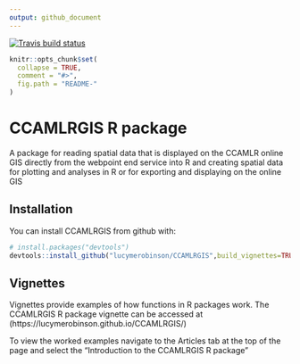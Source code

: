 ```yaml
---
output: github_document
---
```


[![Travis build status](https://travis-ci.org/lucymerobinson/CCAMLRGIS.svg?branch=master)](https://travis-ci.org/lucymerobinson/CCAMLRGIS)

<!-- README.md is generated from README.Rmd. Please edit that file -->

```r
knitr::opts_chunk$set(
  collapse = TRUE,
  comment = "#>",
  fig.path = "README-"
)
```

# CCAMLRGIS R package

A package for reading spatial data that is displayed on the CCAMLR online GIS directly from the webpoint end service into R and creating spatial data for plotting and analyses in R or for exporting and displaying on the online GIS 

## Installation

You can install CCAMLRGIS from github with:

```r
# install.packages("devtools")
devtools::install_github("lucymerobinson/CCAMLRGIS",build_vignettes=TRUE)
```

## Vignettes 

Vignettes provide examples of how functions in R packages work. The CCAMLRGIS R package vignette can be accessed at (https://lucymerobinson.github.io/CCAMLRGIS/)

To view the worked examples navigate to the Articles tab at the top of the page and select the "Introduction to the CCAMLRGIS R package"




